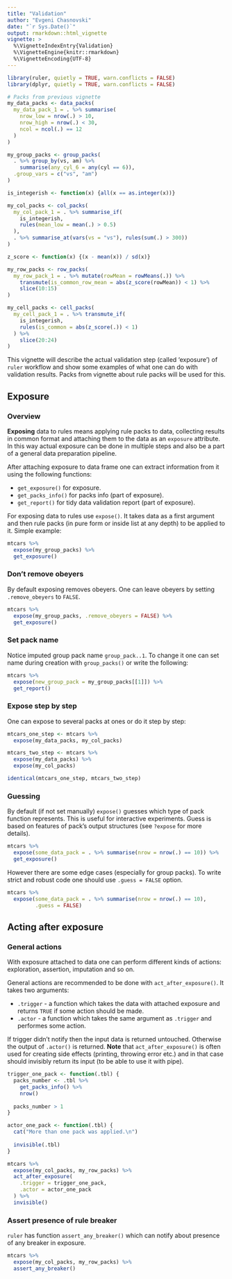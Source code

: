 ```yaml
---
title: "Validation"
author: "Evgeni Chasnovski"
date: "`r Sys.Date()`"
output: rmarkdown::html_vignette
vignette: >
  %\VignetteIndexEntry{Validation}
  %\VignetteEngine{knitr::rmarkdown}
  %\VignetteEncoding{UTF-8}
---
```


```r
library(ruler, quietly = TRUE, warn.conflicts = FALSE)
library(dplyr, quietly = TRUE, warn.conflicts = FALSE)

# Packs from previous vignette
my_data_packs <- data_packs(
  my_data_pack_1 = . %>% summarise(
    nrow_low = nrow(.) > 10,
    nrow_high = nrow(.) < 30,
    ncol = ncol(.) == 12
  )
)

my_group_packs <- group_packs(
  . %>% group_by(vs, am) %>%
    summarise(any_cyl_6 = any(cyl == 6)),
  .group_vars = c("vs", "am")
)

is_integerish <- function(x) {all(x == as.integer(x))}

my_col_packs <- col_packs(
  my_col_pack_1 = . %>% summarise_if(
    is_integerish,
    rules(mean_low = mean(.) > 0.5)
  ),
  . %>% summarise_at(vars(vs = "vs"), rules(sum(.) > 300))
)

z_score <- function(x) {(x - mean(x)) / sd(x)}

my_row_packs <- row_packs(
  my_row_pack_1 = . %>% mutate(rowMean = rowMeans(.)) %>%
    transmute(is_common_row_mean = abs(z_score(rowMean)) < 1) %>%
    slice(10:15)
)

my_cell_packs <- cell_packs(
  my_cell_pack_1 = . %>% transmute_if(
    is_integerish,
    rules(is_common = abs(z_score(.)) < 1)
  ) %>%
    slice(20:24)
)
```

This vignette will describe the actual validation step (called 'exposure') of `ruler` workflow and show some examples of what one can do with validation results. Packs from vignette about rule packs will be used for this.

## Exposure

### Overview

__Exposing__ data to rules means applying rule packs to data, collecting results in common format and attaching them to the data as an `exposure` attribute. In this way actual exposure can be done in multiple steps and also be a part of a general data preparation pipeline.

After attaching exposure to data frame one can extract information from it using the following functions:

- `get_exposure()` for exposure.
- `get_packs_info()` for packs info (part of exposure).
- `get_report()` for tidy data validation report (part of exposure).

For exposing data to rules use `expose()`. It takes data as a first argument and then rule packs (in pure form or inside list at any depth) to be applied to it. Simple example:

```r
mtcars %>%
  expose(my_group_packs) %>%
  get_exposure()
```

### Don't remove obeyers

By default exposing removes obeyers. One can leave obeyers by setting `.remove_obeyers` to `FALSE`.

```r
mtcars %>%
  expose(my_group_packs, .remove_obeyers = FALSE) %>%
  get_exposure()
```

### Set pack name

Notice imputed group pack name `group_pack..1`. To change it one can set name during creation with `group_packs()` or write the following:

```r
mtcars %>%
  expose(new_group_pack = my_group_packs[[1]]) %>%
  get_report()
```

### Expose step by step

One can expose to several packs at ones or do it step by step:

```r
mtcars_one_step <- mtcars %>%
  expose(my_data_packs, my_col_packs)

mtcars_two_step <- mtcars %>%
  expose(my_data_packs) %>%
  expose(my_col_packs)

identical(mtcars_one_step, mtcars_two_step)
```

### Guessing

By default (if not set manually) `expose()` guesses which type of pack function represents. This is useful for interactive experiments. Guess is based on features of pack's output structures (see `?expose` for more details).

```r
mtcars %>%
  expose(some_data_pack = . %>% summarise(nrow = nrow(.) == 10)) %>%
  get_exposure()
```

However there are some edge cases (especially for group packs). To write strict and robust code one should use `.guess = FALSE` option.

```r
mtcars %>%
  expose(some_data_pack = . %>% summarise(nrow = nrow(.) == 10),
         .guess = FALSE)
```

## Acting after exposure

### General actions

With exposure attached to data one can perform different kinds of actions: exploration, assertion, imputation and so on.

General actions are recommended to be done with `act_after_exposure()`. It takes two arguments:

- `.trigger` - a function which takes the data with attached exposure and returns `TRUE` if some action should be made.
- `.actor` - a function which takes the same argument as `.trigger` and performes some action.

If trigger didn't notify then the input data is returned untouched. Otherwise the output of `.actor()` is returned. __Note__ that `act_after_exposure()` is often used for creating side effects (printing, throwing error etc.) and in that case should invisibly return its input (to be able to use it with pipe).

```r
trigger_one_pack <- function(.tbl) {
  packs_number <- .tbl %>%
    get_packs_info() %>%
    nrow()
  
  packs_number > 1
}

actor_one_pack <- function(.tbl) {
  cat("More than one pack was applied.\n")
  
  invisible(.tbl)
}

mtcars %>%
  expose(my_col_packs, my_row_packs) %>%
  act_after_exposure(
    .trigger = trigger_one_pack,
    .actor = actor_one_pack
  ) %>%
  invisible()
```

### Assert presence of rule breaker

`ruler` has function `assert_any_breaker()` which can notify about presence of any breaker in exposure.

```r
mtcars %>%
  expose(my_col_packs, my_row_packs) %>%
  assert_any_breaker()
```
